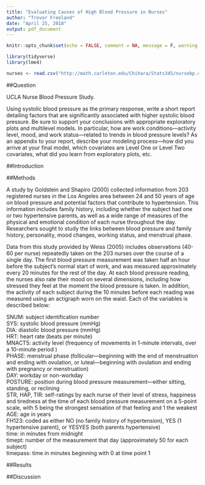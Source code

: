 ```yaml
---
title: "Evaluating Causes of High Blood Pressure in Nurses"
author: "Trevor Freeland"
date: "April 25, 2018"
output: pdf_document
---
```


```r
knitr::opts_chunk$set(echo = FALSE, comment = NA, message = F, warning = F, fig.height = 4)
```

```r
library(tidyverse)
library(lme4)
```

```r
nurses <- read.csv("http://math.carleton.edu/Chihara/Stats345/nursebp.csv")
```

##Question

UCLA Nurse Blood Pressure Study.
 
Using systolic blood pressure as the primary response, write a short report detailing factors that are significantly associated with higher systolic blood pressure. Be sure to support your conclusions with appropriate exploratory plots and multilevel models. In particular, how are work conditions—activity level, mood, and work status—related to trends in blood pressure levels? As an appendix to your report, describe your modeling process—how did you arrive at your final model, which covariates are Level One or Level Two covariates, what did you learn from exploratory plots, etc.


##Introduction

##Methods

 A study by Goldstein and Shapiro (2000) collected information from 203 registered nurses in the Los Angeles area between 24 and 50 years of age on blood pressure and potential factors that contribute to hypertension. This information includes family history, including whether the subject had one or two hypertensive parents, as well as a wide range of measures of the physical and emotional condition of each nurse throughout the day. Researchers sought to study the links between blood pressure and family history, personality, mood changes, working status, and menstrual phase.
 
Data from this study provided by Weiss (2005) includes observations (40-60 per nurse) repeatedly taken on the 203 nurses over the course of a single day. The first blood pressure measurement was taken half an hour before the subject’s normal start of work, and was measured approximately every 20 minutes for the rest of the day. At each blood pressure reading, the nurses also rate their mood on several dimensions, including how stressed they feel at the moment the blood pressure is taken. In addition, the activity of each subject during the 10 minutes before each reading was measured using an actigraph worn on the waist. Each of the variables is described below:

SNUM: subject identification number  
SYS: systolic blood pressure (mmHg)  
DIA: diastolic blood pressure (mmHg)  
HRT: heart rate (beats per minute)  
MNACT5: activity level (frequency of movements in 1-minute intervals, over a 10-minute period )  
PHASE: menstrual phase (follicular—beginning with the end of menstruation and ending with ovulation, or luteal—beginning with ovulation and ending with pregnancy or menstruation)  
DAY: workday or non-workday  
POSTURE: position during blood pressure measurement—either sitting, standing, or reclining  
STR, HAP, TIR: self-ratings by each nurse of their level of stress, happiness and tiredness at the time of each blood pressure measurement on a 5-point scale, with 5 being the strongest sensation of that feeling and 1 the weakest  
AGE: age in years  
FH123: coded as either NO (no family history of hypertension), YES (1 hypertensive parent), or YESYES (both parents hypertensive)  
time: in minutes from midnight  
timept: number of the measurement that day (approximately 50 for each subject)  
timepass: time in minutes beginning with 0 at time point 1  

##Results

##Discussion